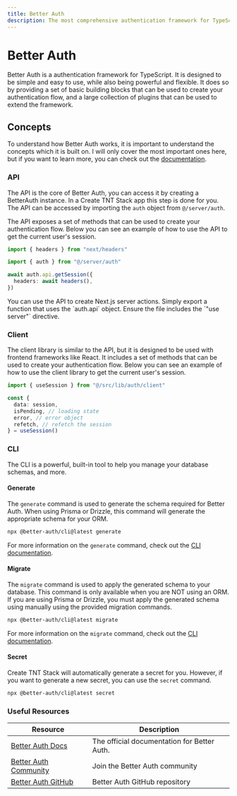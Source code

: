```yaml
---
title: Better Auth
description: The most comprehensive authentication framework for TypeScript.
---
```



# Better Auth

Better Auth is a authentication framework for TypeScript. It is designed to be
simple and easy to use, while also being powerful and flexible. It does so by
providing a set of basic building blocks that can be used to create your
authentication flow, and a large collection of plugins that can be used to
extend the framework.

## Concepts

To understand how Better Auth works, it is important to understand the concepts
which it is built on. I will only cover the most important ones here, but if you
want to learn more, you can check out the
[documentation](https://www.better-auth.com/docs/concepts/api).

### API

The API is the core of Better Auth, you can access it by creating a BetterAuth
instance. In a Create TNT Stack app this step is done for you. The API can be
accessed by importing the `auth` object from `@/server/auth`.

The API exposes a set of methods that can be used to create your authentication
flow. Below you can see an example of how to use the API to get the current
user's session.

```ts
import { headers } from "next/headers"

import { auth } from "@/server/auth"

await auth.api.getSession({
  headers: await headers(),
})
```

<Callout type="info" title="Tip">
  You can use the API to create Next.js server actions. Simply export a function
  that uses the `auth.api` object. Ensure the file includes the `"use server"`
  directive.
</Callout>

### Client

The client library is similar to the API, but it is designed to be used with
frontend frameworks like React. It includes a set of methods that can be used to
create your authentication flow. Below you can see an example of how to use the
client library to get the current user's session.

```ts
import { useSession } from "@/src/lib/auth/client"

const {
  data: session,
  isPending, // loading state
  error, // error object
  refetch, // refetch the session
} = useSession()
```

### CLI

The CLI is a powerful, built-in tool to help you manage your database schemas,
and more.

#### Generate

The `generate` command is used to generate the schema required for Better Auth.
When using Prisma or Drizzle, this command will generate the appropriate schema
for your ORM.

```bash
npx @better-auth/cli@latest generate
```

For more information on the `generate` command, check out the
[CLI documentation](https://www.better-auth.com/docs/concepts/cli#generate).

#### Migrate

The `migrate` command is used to apply the generated schema to your database.
This command is only available when you are NOT using an ORM. If you are using
Prisma or Drizzle, you must apply the generated schema using manually using the
provided migration commands.

```bash
npx @better-auth/cli@latest migrate
```

For more information on the `migrate` command, check out the
[CLI documentation](https://www.better-auth.com/docs/concepts/cli#migrate).

#### Secret

Create TNT Stack will automatically generate a secret for you. However, if you
want to generate a new secret, you can use the `secret` command.

```bash
npx @better-auth/cli@latest secret
```

### Useful Resources

| Resource                                                         | Description                                 |
| ---------------------------------------------------------------- | ------------------------------------------- |
| [Better Auth Docs](https://www.better-auth.com/docs)             | The official documentation for Better Auth. |
| [Better Auth Community](https://www.better-auth.com/community)   | Join the Better Auth community              |
| [Better Auth GitHub](https://github.com/better-auth/better-auth) | Better Auth GitHub repository               |
